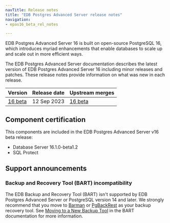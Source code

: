 ```yaml
---
navTitle: Release notes
title: "EDB Postgres Advanced Server release notes"
navigation:
- epas16_beta_rel_notes

---
```


EDB Postgres Advanced Server 16 is built on open-source PostgreSQL 16, which introduces myriad enhancements that enable databases to scale up and scale out in more efficient ways. 

The EDB Postgres Advanced Server documentation describes the latest version of EDB Postgres Advanced Server 16 including minor releases and patches. These release notes provide information on what was new in each release. 

| Version                               | Release date | Upstream merges                                                                                                                                                       | 
| ------------------------------------- | ------------ | --------------------------------------------------------------------------------------------------------------------------------------------------------------------- | 
| [16 beta](epas16_beta_rel_notes)      | 12 Sep 2023 | [16 beta](https://www.postgresql.org/docs/16/release-16.html)


## Component certification

This components are included in the EDB Postgres Advanced Server v16 beta release:

- Database Server 16.1.0-beta1.2
- SQL Protect

## Support announcements

### Backup and Recovery Tool (BART) incompatibility

The EDB Backup and Recovery Tool (BART) isn't supported by EDB Postgres Advanced Server or PostgreSQL version 14 and later. We strongly recommend that you move to [Barman](/supported-open-source/barman/) or [PgBackRest](/supported-open-source/pgbackrest/) as your backup recovery tool. See [Moving to a New Backup Tool](/bart/latest/bart_migration/) in the BART documentation for more information.
